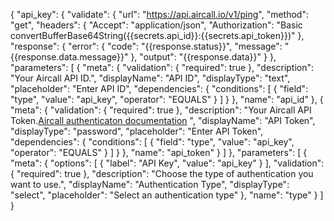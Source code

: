 {
    "api_key": {
        "validate": {
            "url": "https://api.aircall.io/v1/ping",
            "method": "get",
            "headers": {
                "Accept": "application/json",
                "Authorization": "Basic convertBufferBase64String({{secrets.api_id}}:{{secrets.api_token}})"
            },
            "response": {
                "error": {
                    "code": "{{response.status}}",
                    "message": "{{response.data.message}}"
                },
                "output": "{{response.data}}"
            }
        },
        "parameters": [
            {
                "meta": {
                    "validation": {
                        "required": true
                    },
                    "description": "Your Aircall API ID.",
                    "displayName": "API ID",
                    "displayType": "text",
                    "placeholder": "Enter API ID",
                    "dependencies": {
                        "conditions": [
                            {
                                "field": "type",
                                "value": "api_key",
                                "operator": "EQUALS"
                            }
                        ]
                    }
                },
                "name": "api_id"
            },
            {
                "meta": {
                    "validation": {
                        "required": true
                    },
                    "description": "Your Aircall API Token.<a href='https://developer.aircall.io/tutorials/basic-authentication/' target='blank'>Aircall authenticaton documentation</a> ",
                    "displayName": "API Token",
                    "displayType": "password",
                    "placeholder": "Enter API Token",
                    "dependencies": {
                        "conditions": [
                            {
                                "field": "type",
                                "value": "api_key",
                                "operator": "EQUALS"
                            }
                        ]
                    }
                },
                "name": "api_token"
            }
        ]
    },
    "parameters": [
        {
            "meta": {
                "options": [
                    {
                        "label": "API Key",
                        "value": "api_key"
                    }
                ],
                "validation": {
                    "required": true
                },
                "description": "Choose the type of authentication you want to use.",
                "displayName": "Authentication Type",
                "displayType": "select",
                "placeholder": "Select an authentication type"
            },
            "name": "type"
        }
    ]
}